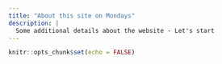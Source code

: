 ```yaml
---
title: "About this site on Mondays"
description: |
  Some additional details about the website - Let's start
---
```


```r
knitr::opts_chunk$set(echo = FALSE)
```

